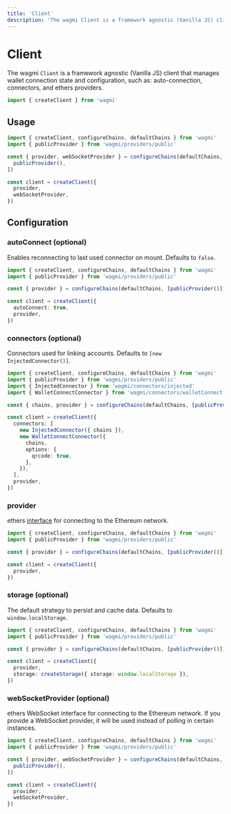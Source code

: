 ```yaml
---
title: 'Client'
description: 'The wagmi Client is a framework agnostic (Vanilla JS) client that manages wallet connection state and configuration, such as: auto-connection, connectors, and ethers providers.'
---
```


# Client

The wagmi `Client` is a framework agnostic (Vanilla JS) client that manages wallet connection state and configuration, such as: auto-connection, connectors, and ethers providers.

```ts
import { createClient } from 'wagmi'
```

## Usage

```ts
import { createClient, configureChains, defaultChains } from 'wagmi'
import { publicProvider } from 'wagmi/providers/public'

const { provider, webSocketProvider } = configureChains(defaultChains, [
  publicProvider(),
])

const client = createClient({
  provider,
  webSocketProvider,
})
```

## Configuration

### autoConnect (optional)

Enables reconnecting to last used connector on mount. Defaults to `false`.

```ts {9}
import { createClient, configureChains, defaultChains } from 'wagmi'
import { publicProvider } from 'wagmi/providers/public'

const { provider } = configureChains(defaultChains, [publicProvider()])

const client = createClient({
  autoConnect: true,
  provider,
})
```

### connectors (optional)

Connectors used for linking accounts. Defaults to `[new InjectedConnector()]`.

```ts {9-17}
import { createClient, configureChains, defaultChains } from 'wagmi'
import { publicProvider } from 'wagmi/providers/public'
import { InjectedConnector } from 'wagmi/connectors/injected'
import { WalletConnectConnector } from 'wagmi/connectors/walletConnect'

const { chains, provider } = configureChains(defaultChains, [publicProvider()])

const client = createClient({
  connectors: [
    new InjectedConnector({ chains }),
    new WalletConnectConnector({
      chains,
      options: {
        qrcode: true,
      },
    }),
  ],
  provider,
})
```

### provider

ethers [interface](https://docs.ethers.io/v5/api/providers) for connecting to the Ethereum network.

```ts {9}
import { createClient, configureChains, defaultChains } from 'wagmi'
import { publicProvider } from 'wagmi/providers/public'

const { provider } = configureChains(defaultChains, [publicProvider()])

const client = createClient({
  provider,
})
```

### storage (optional)

The default strategy to persist and cache data. Defaults to `window.localStorage`.

```ts {10}
import { createClient, configureChains, defaultChains } from 'wagmi'
import { publicProvider } from 'wagmi/providers/public'

const { provider } = configureChains(defaultChains, [publicProvider()])

const client = createClient({
  provider,
  storage: createStorage({ storage: window.localStorage }),
})
```

### webSocketProvider (optional)

ethers WebSocket interface for connecting to the Ethereum network. If you provide a WebSocket provider, it will be used instead of polling in certain instances.

```ts {10}
import { createClient, configureChains, defaultChains } from 'wagmi'
import { publicProvider } from 'wagmi/providers/public'

const { provider, webSocketProvider } = configureChains(defaultChains, [
  publicProvider(),
])

const client = createClient({
  provider,
  webSocketProvider,
})
```
